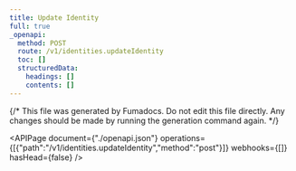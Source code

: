 ```yaml
---
title: Update Identity
full: true
_openapi:
  method: POST
  route: /v1/identities.updateIdentity
  toc: []
  structuredData:
    headings: []
    contents: []
---
```


{/* This file was generated by Fumadocs.
Do not edit this file directly. Any changes should be made by running the generation command again. */}

<APIPage document={"./openapi.json"} operations={[{"path":"/v1/identities.updateIdentity","method":"post"}]} webhooks={[]} hasHead={false} />